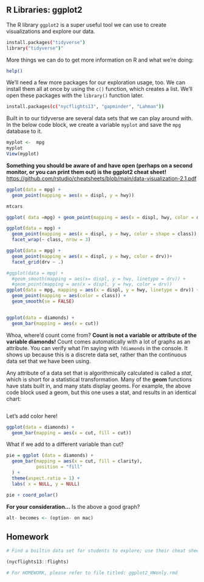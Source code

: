 ## **R Libraries: ggplot2**

The R library `ggplot2` is a super useful tool we can use to create visualizations and explore our data.

```bash
install.packages("tidyverse")
library("tidyverse")"
```

More things we can do to get more information on R and what we're doing:

```bash
help()
```

We'll need a few more packages for our exploration usage, too. We can install them all at once by using the `c()` function, which creates a list. We'll open these packages with the `library()` function later.

```bash
install.packages(c("nycflights13", "gapminder", "Lahman"))
```

Built in to our tidyverse are several data sets that we can play around with. In the below code block, we create a variable `myplot` and save the `mpg` database to it.

```r
myplot <-  mpg
myplot
View(myplot)
```

**Something you should be aware of and have open (perhaps on a second monitor, or you can print them out) is the ggplot2 cheat sheet!** <https://github.com/rstudio/cheatsheets/blob/main/data-visualization-2.1.pdf>

```r
ggplot(data = mpg) + 
  geom_point(mapping = aes(x = displ, y = hwy))
```

```r
mtcars
```

```r
ggplot( data =mpg) + geom_point(mapping = aes(x = displ, hwy, color = displ < 5))
```

```r
ggplot(data = mpg) +
  geom_point(mapping = aes(x = displ, y = hwy, color = shape = class)) +
  facet_wrap(~ class, nrow = 3)
```

```r
ggplot(data = mpg) + 
  geom_point(mapping = aes(x = displ, y = hwy, color = drv))+
  facet_grid(drv ~ .)
```

```r
#ggplot(data = mpg) +
  #geom_smooth(mapping = aes(x= displ, y = hwy, linetype = drv)) + 
  #geom_point(mapping = aes(x = displ, y = hwy, color = drv))
ggplot(data = mpg, mapping = aes(x = displ, y = hwy, linetype = drv)) + 
  geom_point(mapping = aes(color = class)) + 
  geom_smooth(se = FALSE)
```

```{}
```

```r
ggplot(data = diamonds) + 
  geom_bar(mapping = aes(x = cut))
```

Whoa, where'd count come from? **Count is not a variable or attribute of the variable diamonds!** Count comes automatically with a lot of graphs as an attribute. You can verify what I'm saying with `?diamonds` in the console. It shows up because this is a discrete data set, rather than the continuous data set that we have been using.

Any attribute of a data set that is algorithmically calculated is called a *stat*, which is short for a statistical transformation. Many of the **geom** functions have stats built in, and many stats display geoms. For example, the above code block used a geom, but this one uses a stat, and results in an identical chart:

```r

```

Let's add color here!

```r
ggplot(data = diamonds) + 
  geom_bar(mapping = aes(x = cut, fill = cut))
```

What if we add to a different variable than cut?

```r
pie = ggplot (data = diamonds) + 
  geom_bar(mapping = aes(x = cut, fill = clarity),
           position = "fill"
  ) +
  theme(aspect.ratio = 1) +
  labs( x = NULL, y = NULL)

pie + coord_polar()
```

**For your consideration...** Is the above a good graph?

```r
alt- becomes <- (option- on mac)
```

## Homework

```r
# Find a builtin data set for students to explore; use their cheat sheet from stats to label continuous and discrete data; (come up with 3 graphs). Use graphs to tell me things about 3 data sets. 

(nycflights13::flights)
```

```r
# For HOMEWORK, please refer to file titled: ggplot2_HWonly.rmd
```
